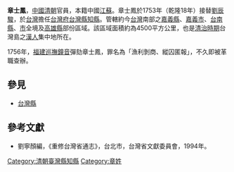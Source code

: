 '''章士鳳'''{{BD|1753年||？||}}，[[中國|中國]][[清朝|清朝]]官員，本籍中國[[江蘇|江蘇]]。章士鳳於1753年（乾隆18年）接替[[劉辰駿|劉辰駿]]，於[[台灣|台灣]]擔任[[台灣府|台灣府]][[台灣縣|台灣縣]][[知縣|知縣]]。管轄約今[[台灣|台灣]]南部之[[嘉義縣|嘉義縣]]、[[嘉義市|嘉義市]]、[[台南縣|台南縣]]、[[台南市|市]]全境及[[高雄縣|高雄縣]]部份區域。該區域面積約為4500平方公里，也是[[台灣清治時期|清治時期]]台灣島之[[漢人|漢人]]集中地所在。

1756年，[[福建巡撫|福建巡撫]][[鐘音|鐘音]]彈劾章士鳳，罪名為「漁利剝商、縱囚匿報」，不久即被革職查辦。
{{start box}}
{{s-before|[[劉辰駿|劉辰駿]]}}
{{s-title|[[台灣府|台灣府]][[台灣縣|台灣縣]][[知縣|知縣]] |1753年上任}}
{{s-after|[[傅爾泰|傅爾泰]]}}
{{end box}}
==參見==
*[[台灣縣|台灣縣]]
==參考文獻==
*劉寧顏編，《重修台灣省通志》，台北市，台灣省文獻委員會，1994年。

[[Category:清朝臺灣縣知縣|Category:清朝臺灣縣知縣]]
[[Category:章姓|Category:章姓]]